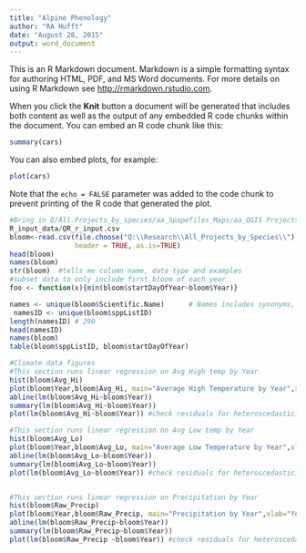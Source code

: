 ```yaml
---
title: "Alpine Phenology"
author: "RA Hufft"
date: "August 28, 2015"
output: word_document
---
```


This is an R Markdown document. Markdown is a simple formatting syntax for authoring HTML, PDF, and MS Word documents. For more details on using R Markdown see <http://rmarkdown.rstudio.com>.

When you click the **Knit** button a document will be generated that includes both content as well as the output of any embedded R code chunks within the document. You can embed an R code chunk like this:

```r
summary(cars)
```

You can also embed plots, for example:

```r
plot(cars)
```

Note that the `echo = FALSE` parameter was added to the code chunk to prevent printing of the R code that generated the plot.
```r
#Bring in Q/All.Projects_by_species/aa_Spapefiles_Maps/aa_QGIS Projects/AlpinePhenologyproject/
R_input_data/QR_r_input.csv
bloom<-read.csv(file.choose("Q:\\Research\\All_Projects_by_Species\\"),        
                header = TRUE, as.is=TRUE)        
head(bloom)
names(bloom)
str(bloom)  #tells me column name, data type and examples
#subset data to only include first bloom of each year
foo <- function(x){min(bloom$startDayOfYear~bloom$Year)}

names <- unique(bloom$Scientific.Name)		# Names includes synonyms, sspListID contains unique taxa
 namesID <- unique(bloom$sppListID)
length(namesID)	# 290
head(namesID)
names(bloom)
table(bloom$sppListID, bloom$startDayOfYear)

#Climate data figures
#This section runs linear regression on Avg High temp by Year
hist(bloom$Avg_Hi)
plot(bloom$Year,bloom$Avg_Hi, main="Average High Temperature by Year",xlab="Year", ylab="Degrees Celsius")
abline(lm(bloom$Avg_Hi~bloom$Year))
summary(lm(bloom$Avg_Hi~bloom$Year))
plot(lm(bloom$Avg_Hi~bloom$Year)) #check residuals for heteroscedasticity and nonlinearity

#This section runs linear regression on Avg Low temp by Year
hist(bloom$Avg_Lo)
plot(bloom$Year,bloom$Avg_Lo, main="Average Low Temperature by Year",xlab="Year", ylab="Degrees Celsius")
abline(lm(bloom$Avg_Lo~bloom$Year))
summary(lm(bloom$Avg_Lo~bloom$Year))
plot(lm(bloom$Avg_Lo~bloom$Year)) #check residuals for heteroscedasticity and nonlinearity


#This section runs linear regression on Precipitation by Year
hist(bloom$Raw_Precip)
plot(bloom$Year,bloom$Raw_Precip, main="Precipitation by Year",xlab="Year", ylab="Precipitation (mm)")
abline(lm(bloom$Raw_Precip~bloom$Year))
summary(lm(bloom$Raw_Precip~bloom$Year))
plot(lm(bloom$Raw_Precip ~bloom$Year)) #check residuals for heteroscedasticity and nonlinearity
```


